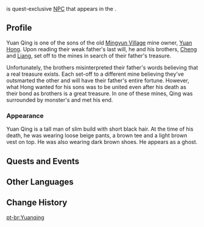 {{Character Infobox
|image            = NPC Yuan Qing.png
|region           = Liyue
|location         = Liyue
|type             = Quest NPC
|deceased         = Past
|father           = Yuan Hong
|sibling          = Yuan Cheng
|sibling2         = Yuan Liang
}}
{{Lang|'''Yuan Qing'''|zh=元青|zh_rm=Yuán Qīng}} is quest-exclusive [[NPC]] that appears in the {{Quest|The Tree who Stands Alone}}.

==Profile==
<!-- detailed story/lore information goes here -->
Yuan Qing is one of the sons of the old [[Mingyun Village]] mine owner, [[Yuan Hong]]. Upon reading their weak father's last will, he and his brothers, [[Yuan Cheng|Cheng]] and [[Yuan Liang|Liang]], set off to the mines in search of their father's treasure.

Unfortunately, the brothers misinterpreted their father's words believing that a real treasure exists. Each set-off to a different mine believing they've outsmarted the other and will have their father's entire fortune. However, what Hong wanted for his sons was to be united even after his death as their bond as brothers is a great treasure. In one of these mines, Qing was surrounded by monster's and met his end.

===Appearance===
Yuan Qing is a tall man of slim build with short black hair. At the time of his death, he was wearing loose beige pants, a brown tee and a light brown vest on top. He was also wearing dark brown shoes. He appears as a ghost.

==Quests and Events==
{{Quests and Events}}

==Other Languages==
{{Other Languages
|default_hidden = 1
|en      = Yuan Qing
|zhs     = 元青
|zhs_rm  = Yuán Qīng
|zht     = 元青
|zht_rm  = Yuán Qīng
|ja      = 元青
|ja_rm   = Gen Sei{{Assumed}}
|ko      = 원청
|ko_rm   = Won Cheong
|es      = Yuan Ching
|fr      = Yuan Qing
|ru      = Юань Цин
|th      = Yuan Qing
|vi      = Yuanqing
|de      = Yuan Qing
|id      = Yuan Qing
|pt      = Yuanqing
|tr      = Yuan Qing
|it      = Yuan Qing
}}

==Change History==
{{Change History|1.0}}

[[pt-br:Yuanqing]]